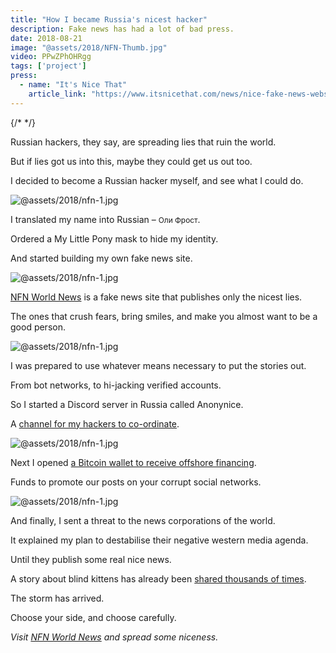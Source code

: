 ```yaml
---
title: "How I became Russia's nicest hacker"
description: Fake news has had a lot of bad press.
date: 2018-08-21
image: "@assets/2018/NFN-Thumb.jpg"
video: PPwZPhOHRgg
tags: ['project']
press:
  - name: "It's Nice That"
    article_link: "https://www.itsnicethat.com/news/nice-fake-news-website-oli-frost-digital-010818"
---
```


{/* <style>
.russian {
  font-size: 0.85em;
  font-weight: 400;
}

</style> */}

Russian hackers, they say, are spreading lies that ruin the world.

But if lies got us into this, maybe they could get us out too.

I decided to become a Russian hacker myself, and see what I could do.

![@assets/2018/nfn-1.jpg](@assets/2018/NFN-Anonynice.jpg)

I translated my name into Russian – <span class="russian">Оли Фрост</span>.

Ordered a My Little Pony mask to hide my identity.

And started building my own fake news site.

![@assets/2018/nfn-1.jpg](@assets/2018/NFN1.jpg)

[NFN World News](https://olifro.st/nfn) is a fake news site that publishes only the nicest lies.

The ones that crush fears, bring smiles, and make you almost want to be a good person.

![@assets/2018/nfn-1.jpg](@assets/2018/NFN2.jpg)

I was prepared to use whatever means necessary to put the stories out.

From bot networks, to hi-jacking verified accounts.

So I started a Discord server in Russia called Anonynice.

A [channel for my hackers to co-ordinate](https://olifro.st/nfn/joinus).

![@assets/2018/nfn-1.jpg](@assets/2018/NFN3.jpg)

Next I opened [a Bitcoin wallet to receive offshore financing](https://olifro.st/nfn/donate).

Funds to promote our posts on your corrupt social networks.

![@assets/2018/nfn-1.jpg](@assets/2018/NFN4.jpg)

And finally, I sent a threat to the news corporations of the world.

It explained my plan to destabilise their negative western media agenda.

Until they publish some real nice news.

<OptimizedYouTube id="" poster="@assets/2018/NFN-Thumb.jpg" />

A story about blind kittens has already been [shared thousands of times](https://olifro.st/nfn/lonely-blind-cats-see-string/).

The storm has arrived.

Choose your side, and choose carefully.

*Visit [NFN World News](https://olifro.st/nfn) and spread some niceness.*
